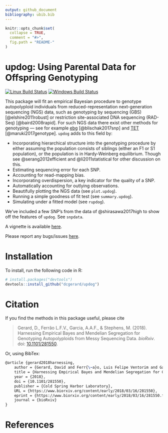 ```yaml
---
output: github_document
bibliography: ubib.bib
---
```


<!-- README.md is generated from README.Rmd. Please edit that file -->

```r
knitr::opts_chunk$set(
  collapse = TRUE,
  comment = "#>",
  fig.path = "README-"
)
```

# updog: Using Parental Data for Offspring Genotyping
[![Linux Build Status](https://travis-ci.org/dcgerard/updog.svg?branch=master)](https://travis-ci.org/dcgerard/updog)
[![Windows Build Status](https://ci.appveyor.com/api/projects/status/github/dcgerard/updog?branch=master&svg=true)](https://ci.appveyor.com/project/dcgerard/updog)
<!-- [![Coverage Status](https://img.shields.io/codecov/c/github/dcgerard/updog/master.svg)](https://codecov.io/github/dcgerard/updog?branch=master) -->
<!-- [![License: GPL v3](https://img.shields.io/badge/License-GPL%20v3-blue.svg)](http://www.gnu.org/licenses/gpl-3.0) -->

This package will fit an empirical Bayesian procedure to genotype autopolyploid individuals from reduced-representation next-generation sequencing (NGS) data, such as genotyping by sequencing (GBS) [@elshire2011robust] or restriction site-associated DNA sequencing (RAD-Seq) [@baird2008rapid]. For such NGS data there exist other methods for genotyping --- see for example [ebg](https://github.com/pblischak/polyploid-genotyping) [@blischak2017snp] and [TET](http://www.g3journal.org/lookup/suppl/doi:10.1534/g3.117.039008/-/DC1) [@maruki2017genotype]. `updog` adds to this field by:

- Incorporating hierarchical structure into the genotyping procedure by either assuming the population consists of siblings (either an F1 or S1 population), or the population is in Hardy-Weinberg equilibrium. Though see @serang2012efficient and @li2011statistical for other discussion on this.
- Estimating sequencing error for each SNP.
- Accounting for read-mapping bias.
- Incorporating overdispersion, a key indicator for the quality of a SNP.
- Automatically accounting for outlying observations.
- Beautifully plotting the NGS data (see `plot.updog`).
- Running a simple goodness of fit test (see `summary.updog`).
- Simulating under a fitted model (see `rupdog`).

We've included a few SNP's from the data of @shirasawa2017high to show off the features of `updog`. See `snpdata`.

A vignette is available [here](https://dcgerard.github.io/updog/articles/smells_like_updog.html).

Please report any bugs/issues [here](https://github.com/dcgerard/updog/issues).

# Installation

To install, run the following code in R:
``` r
# install.packages("devtools")
devtools::install_github("dcgerard/updog")
```

# Citation
If you find the methods in this package useful, please cite

> Gerard, D., Ferr&atilde;o L.F.V., Garcia, A.A.F., & Stephens, M. (2018). Harnessing Empirical Bayes and Mendelian Segregation for Genotyping Autopolyploids from Messy Sequencing Data. *bioRxiv*. doi: [10.1101/281550](https://doi.org/10.1101/281550).

Or, using BibTex:
``` tex
@article {gerard2018harnessing,
	author = {Gerard, David and Ferr{\~a}o, Luis Felipe Ventorim and Garcia, Antonio Augusto Franco and Stephens, Matthew},
	title = {Harnessing Empirical Bayes and Mendelian Segregation for Genotyping Autopolyploids from Messy Sequencing Data},
	year = {2018},
	doi = {10.1101/281550},
	publisher = {Cold Spring Harbor Laboratory},
	URL = {https://www.biorxiv.org/content/early/2018/03/16/281550},
	eprint = {https://www.biorxiv.org/content/early/2018/03/16/281550.full.pdf},
	journal = {bioRxiv}
}
```

# References
